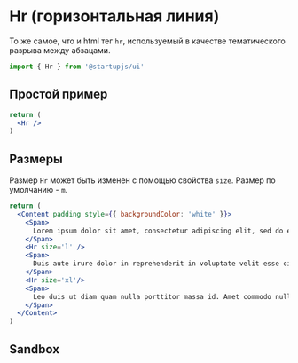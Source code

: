 
# Hr (горизонтальная линия)

То же самое, что и html тег `hr`, используемый в качестве тематического разрыва между абзацами.

```jsx
import { Hr } from '@startupjs/ui'
```

## Простой пример

```jsx example
return (
  <Hr />
)
```

## Размеры

Размер `Hr` может быть изменен с помощью свойства `size`. Размер по умолчанию - `m`.

```jsx example
return (
  <Content padding style={{ backgroundColor: 'white' }}>
    <Span>
      Lorem ipsum dolor sit amet, consectetur adipiscing elit, sed do eiusmod tempor incididunt ut labore et dolore magna aliqua. Ut enim ad minim veniam, quis nostrud exercitation ullamco laboris nisi ut aliquip ex ea commodo consequat.
    </Span>
    <Hr size='l' />
    <Span>
      Duis aute irure dolor in reprehenderit in voluptate velit esse cillum dolore eu fugiat nulla pariatur. Excepteur sint occaecat cupidatat non proident, sunt in culpa qui officia deserunt mollit anim id est laborum.
    </Span>
    <Hr size='xl'/>
    <Span>
      Leo duis ut diam quam nulla porttitor massa id. Amet commodo nulla facilisi nullam vehicula ipsum a arcu. Sed blandit libero volutpat sed. Elit duis tristique sollicitudin nibh sit amet commodo. Euismod nisi porta lorem mollis aliquam ut. Ultrices vitae auctor eu augue
    </Span>
  </Content>
)
```

## Sandbox

<Sandbox Component={Hr} />
